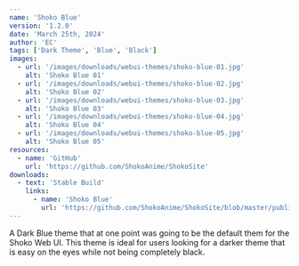 ```yaml
---
name: 'Shoko Blue'
version: '1.2.0'
date: 'March 25th, 2024'
author: 'EC'
tags: ['Dark Theme', 'Blue', 'Black']
images:
  - url: '/images/downloads/webui-themes/shoko-blue-01.jpg'
    alt: 'Shoko Blue 01'
  - url: '/images/downloads/webui-themes/shoko-blue-02.jpg'
    alt: 'Shoko Blue 02'
  - url: '/images/downloads/webui-themes/shoko-blue-03.jpg'
    alt: 'Shoko Blue 03'
  - url: '/images/downloads/webui-themes/shoko-blue-04.jpg'
    alt: 'Shoko Blue 04'
  - url: '/images/downloads/webui-themes/shoko-blue-05.jpg'
    alt: 'Shoko Blue 05'
resources:
  - name: 'GitHub'
    url: 'https://github.com/ShokoAnime/ShokoSite'
downloads:
  - text: 'Stable Build'
    links:
      - name: 'Shoko Blue'
        url: 'https://github.com/ShokoAnime/ShokoSite/blob/master/public/webui-themes/shoko-blue.json'
---
```


A Dark Blue theme that at one point was going to be the default them for the Shoko Web UI. This theme is ideal for users
looking for a darker theme that is easy on the eyes while not being completely black.
